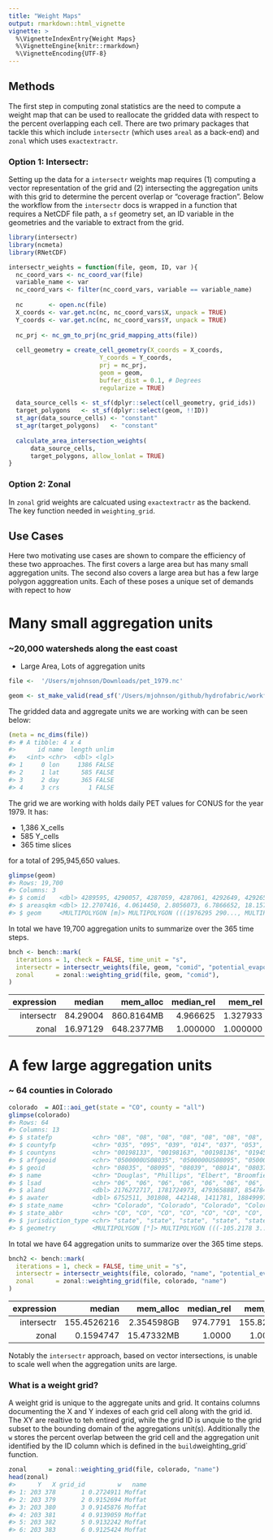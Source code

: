 ```yaml
---
title: "Weight Maps"
output: rmarkdown::html_vignette
vignette: >
  %\VignetteIndexEntry{Weight Maps}
  %\VignetteEngine{knitr::rmarkdown}
  %\VignetteEncoding{UTF-8}
---
```




## Methods 

The first step in computing zonal statistics are the need to compute a weight map that can be used to reallocate the gridded data with respect to the percent overlapping each cell. There are two primary packages that tackle this which include `intersectr` (which uses `areal` as a back-end) and `zonal` which uses `exactextractr`. 

### Option 1: Intersectr: 

Setting up the data for a `intersectr` weights map requires (1) computing a vector representation of the grid and (2) intersecting the aggregation units with this grid to determine the percent overlap or "coverage fraction". Below the workflow from the `intersectr` docs is wrapped in a function that requires a NetCDF file path, a `sf` geometry set, an ID variable in the geometries and the variable to extract from the grid.


```r
library(intersectr)
library(ncmeta)
library(RNetCDF)

intersectr_weights = function(file, geom, ID, var ){
  nc_coord_vars <- nc_coord_var(file)
  variable_name <- var
  nc_coord_vars <- filter(nc_coord_vars, variable == variable_name)
  
  nc       <- open.nc(file)
  X_coords <- var.get.nc(nc, nc_coord_vars$X, unpack = TRUE)
  Y_coords <- var.get.nc(nc, nc_coord_vars$Y, unpack = TRUE)
  
  nc_prj <- nc_gm_to_prj(nc_grid_mapping_atts(file))
    
  cell_geometry = create_cell_geometry(X_coords = X_coords,
                         Y_coords = Y_coords,
                         prj = nc_prj,
                         geom = geom, 
                         buffer_dist = 0.1, # Degrees
                         regularize = TRUE)
    
  data_source_cells <- st_sf(dplyr::select(cell_geometry, grid_ids))
  target_polygons   <- st_sf(dplyr::select(geom, !!ID))
  st_agr(data_source_cells) <- "constant"
  st_agr(target_polygons)   <- "constant"
    
  calculate_area_intersection_weights(
      data_source_cells,
      target_polygons, allow_lonlat = TRUE)
}
```

### Option 2: Zonal

In `zonal` grid weights are calcuated using `exactextractr` as the backend. The key function needed in `weighting_grid`.

## Use Cases

Here two motivating use cases are shown to compare the efficiency of these two approaches. The first covers a large area but has many small aggregation units. The second also covers a large area but has a few large polygon agggreation units. Each of these poses a unique set of demands with repect to how 


# Many small aggregation units
### ~20,000 watersheds along the east coast

 - Large Area, Lots of aggregation units


```r
file <-  '/Users/mjohnson/Downloads/pet_1979.nc'

geom <- st_make_valid(read_sf('/Users/mjohnson/github/hydrofabric/workflow/nhd_workflows/cache/ngen_01a-4.gpkg', "catchments"))
```

The gridded data and aggregate units we are working with can be seen below:


```r
(meta = nc_dims(file))
#> # A tibble: 4 x 4
#>      id name  length unlim
#>   <int> <chr>  <dbl> <lgl>
#> 1     0 lon     1386 FALSE
#> 2     1 lat      585 FALSE
#> 3     2 day      365 FALSE
#> 4     3 crs        1 FALSE
```

The grid we are working with holds daily PET values for CONUS for the year 1979. It has:

- 1,386 X_cells
- 585 Y_cells 
- 365 time slices 

for a total of 295,945,650 values.


```r
glimpse(geom)
#> Rows: 19,700
#> Columns: 3
#> $ comid    <dbl> 4289595, 4290057, 4287059, 4287061, 4292649, 4292651, 4287199, 4287195, 4…
#> $ areasqkm <dbl> 12.2707416, 4.0614450, 2.8056073, 6.7866652, 18.1573074, 27.8619553, 11.6…
#> $ geom     <MULTIPOLYGON [m]> MULTIPOLYGON (((1976295 290..., MULTIPOLYGON (((1976415 290.…
```
  
In total we have 19,700 aggregation units to summarize over the 365 time steps.



```r
bnch <- bench::mark(
  iterations = 1, check = FALSE, time_unit = "s",
  intersectr = intersectr_weights(file, geom, "comid", "potential_evapotranspiration"),
  zonal      = zonal::weighting_grid(file, geom, "comid"),
)
```


<table class="table table-condensed">
 <thead>
  <tr>
   <th style="text-align:right;"> expression </th>
   <th style="text-align:right;"> median </th>
   <th style="text-align:right;"> mem_alloc </th>
   <th style="text-align:right;"> median_rel </th>
   <th style="text-align:right;"> mem_rel </th>
  </tr>
 </thead>
<tbody>
  <tr>
   <td style="text-align:right;"> intersectr </td>
   <td style="text-align:right;"> 84.29004 </td>
   <td style="text-align:right;"> 860.8164MB </td>
   <td style="text-align:right;"> 4.966625 </td>
   <td style="text-align:right;"> 1.327933 </td>
  </tr>
  <tr>
   <td style="text-align:right;"> zonal </td>
   <td style="text-align:right;"> 16.97129 </td>
   <td style="text-align:right;"> 648.2377MB </td>
   <td style="text-align:right;"> 1.000000 </td>
   <td style="text-align:right;"> 1.000000 </td>
  </tr>
</tbody>
</table>


# A few large aggregation units
### ~ 64 counties in Colorado


```r
colorado  = AOI::aoi_get(state = "CO", county = "all")
glimpse(colorado)
#> Rows: 64
#> Columns: 13
#> $ statefp           <chr> "08", "08", "08", "08", "08", "08", "08", "08", "08", "08", "08"…
#> $ countyfp          <chr> "035", "095", "039", "014", "037", "053", "025", "003", "065", "…
#> $ countyns          <chr> "00198133", "00198163", "00198136", "01945881", "00198134", "001…
#> $ affgeoid          <chr> "0500000US08035", "0500000US08095", "0500000US08039", "0500000US…
#> $ geoid             <chr> "08035", "08095", "08039", "08014", "08037", "08053", "08025", "…
#> $ name              <chr> "Douglas", "Phillips", "Elbert", "Broomfield", "Eagle", "Hinsdal…
#> $ lsad              <chr> "06", "06", "06", "06", "06", "06", "06", "06", "06", "06", "06"…
#> $ aland             <dbl> 2176272717, 1781724973, 4793658887, 85478497, 4362874882, 289361…
#> $ awater            <dbl> 6752511, 301808, 442148, 1411781, 18849997, 15324686, 33430385, …
#> $ state_name        <chr> "Colorado", "Colorado", "Colorado", "Colorado", "Colorado", "Col…
#> $ state_abbr        <chr> "CO", "CO", "CO", "CO", "CO", "CO", "CO", "CO", "CO", "CO", "CO"…
#> $ jurisdiction_type <chr> "state", "state", "state", "state", "state", "state", "state", "…
#> $ geometry          <MULTIPOLYGON [°]> MULTIPOLYGON (((-105.2178 3..., MULTIPOLYGON (((-10…
```
  
In total we have 64 aggregation units to summarize over the 365 time steps.



```r
bnch2 <- bench::mark(
  iterations = 1, check = FALSE, time_unit = "s",
  intersectr = intersectr_weights(file, colorado, "name", "potential_evapotranspiration"),
  zonal      = zonal::weighting_grid(file, colorado, "name")
)
```


<table class="table table-condensed">
 <thead>
  <tr>
   <th style="text-align:right;"> expression </th>
   <th style="text-align:right;"> median </th>
   <th style="text-align:right;"> mem_alloc </th>
   <th style="text-align:right;"> median_rel </th>
   <th style="text-align:right;"> mem_rel </th>
  </tr>
 </thead>
<tbody>
  <tr>
   <td style="text-align:right;"> intersectr </td>
   <td style="text-align:right;"> 155.4526216 </td>
   <td style="text-align:right;"> 2.354598GB </td>
   <td style="text-align:right;"> 974.7791 </td>
   <td style="text-align:right;"> 155.8236 </td>
  </tr>
  <tr>
   <td style="text-align:right;"> zonal </td>
   <td style="text-align:right;"> 0.1594747 </td>
   <td style="text-align:right;"> 15.47332MB </td>
   <td style="text-align:right;"> 1.0000 </td>
   <td style="text-align:right;"> 1.0000 </td>
  </tr>
</tbody>
</table>

Notably the `intersectr` approach, based on vector intersections, is unable to scale well when the aggregation units are large.

### What is a weight grid? 

A weight grid is unique to the aggregate units and grid. It contains columns documenting the X and Y indexes of each grid cell along with the grid id. The XY are realtive to teh entired grid, while the grid ID is unquie to the grid subset to the bounding domain of the aggregations unit(s). Additionally the `w` stores the percent overlap between the grid cell and the aggregation unit identified by the ID column which is defined in the `build`weighting_grid` function.


```r
zonal      = zonal::weighting_grid(file, colorado, "name")
head(zonal)
#>      Y   X grid_id         w   name
#> 1: 203 378       1 0.2724911 Moffat
#> 2: 203 379       2 0.9152694 Moffat
#> 3: 203 380       3 0.9145876 Moffat
#> 4: 203 381       4 0.9139059 Moffat
#> 5: 203 382       5 0.9132242 Moffat
#> 6: 203 383       6 0.9125424 Moffat
```
